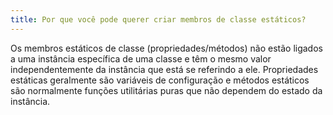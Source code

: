 ```yaml
---
title: Por que você pode querer criar membros de classe estáticos?
---
```


Os membros estáticos de classe (propriedades/métodos) não estão ligados a uma instância específica de uma classe e têm o mesmo valor independentemente da instância que está se referindo a ele. Propriedades estáticas geralmente são variáveis de configuração e métodos estáticos são normalmente funções utilitárias puras que não dependem do estado da instância.
